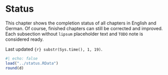 # Status {#sec-intro-status .unnumbered}

This chapter shows the completion status of all chapters in English and German. Of course, finished chapters can still be corrected and improved. Each subsection without ```lipsum``` placeholder text and ```TODO``` note is considered ready.

Last updated `{r} substr(Sys.time(), 1, 19)`.

```R
#| echo: false
load("../status.RData")
round(d)
```
